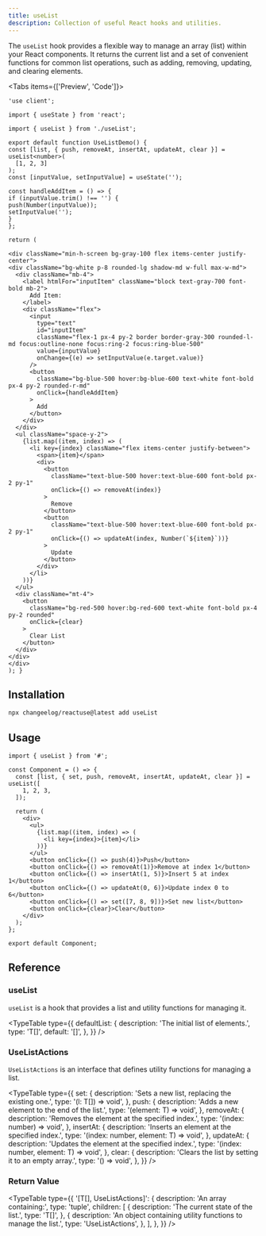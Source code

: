```yaml
---
title: useList
description: Collection of useful React hooks and utilities.
---
```


The `useList` hook provides a flexible way to manage an array (list) within your React components. It returns the current list and a set of convenient functions for common list operations, such as adding, removing, updating, and clearing elements.

<Tabs items={['Preview', 'Code']}>
  <Tab value="Preview">
    <UseListDemo />
  </Tab>
  <Tab value="Code">
  ```tsx
'use client';

import { useState } from 'react';

import { useList } from './useList';

export default function UseListDemo() {
  const [list, { push, removeAt, insertAt, updateAt, clear }] = useList<number>(
    [1, 2, 3]
  );
  const [inputValue, setInputValue] = useState('');

const handleAddItem = () => {
if (inputValue.trim() !== '') {
push(Number(inputValue));
setInputValue('');
}
};

return (

<div className="min-h-screen bg-gray-100 flex items-center justify-center">
  <div className="bg-white p-8 rounded-lg shadow-md w-full max-w-md">
    <div className="mb-4">
      <label htmlFor="inputItem" className="block text-gray-700 font-bold mb-2">
        Add Item:
      </label>
      <div className="flex">
        <input
          type="text"
          id="inputItem"
          className="flex-1 px-4 py-2 border border-gray-300 rounded-l-md focus:outline-none focus:ring-2 focus:ring-blue-500"
          value={inputValue}
          onChange={(e) => setInputValue(e.target.value)}
        />
        <button
          className="bg-blue-500 hover:bg-blue-600 text-white font-bold px-4 py-2 rounded-r-md"
          onClick={handleAddItem}
        >
          Add
        </button>
      </div>
    </div>
    <ul className="space-y-2">
      {list.map((item, index) => (
        <li key={index} className="flex items-center justify-between">
          <span>{item}</span>
          <div>
            <button
              className="text-blue-500 hover:text-blue-600 font-bold px-2 py-1"
              onClick={() => removeAt(index)}
            >
              Remove
            </button>
            <button
              className="text-blue-500 hover:text-blue-600 font-bold px-2 py-1"
              onClick={() => updateAt(index, Number(`${item}`))}
            >
              Update
            </button>
          </div>
        </li>
      ))}
    </ul>
    <div className="mt-4">
      <button
        className="bg-red-500 hover:bg-red-600 text-white font-bold px-4 py-2 rounded"
        onClick={clear}
      >
        Clear List
      </button>
    </div>
  </div>
</div>
); }

````
</Tab>
</Tabs>

## Installation

```bash
npx changeelog/reactuse@latest add useList
````

## Usage

```tsx
import { useList } from '#';

const Component = () => {
  const [list, { set, push, removeAt, insertAt, updateAt, clear }] = useList([
    1, 2, 3,
  ]);

  return (
    <div>
      <ul>
        {list.map((item, index) => (
          <li key={index}>{item}</li>
        ))}
      </ul>
      <button onClick={() => push(4)}>Push</button>
      <button onClick={() => removeAt(1)}>Remove at index 1</button>
      <button onClick={() => insertAt(1, 5)}>Insert 5 at index 1</button>
      <button onClick={() => updateAt(0, 6)}>Update index 0 to 6</button>
      <button onClick={() => set([7, 8, 9])}>Set new list</button>
      <button onClick={clear}>Clear</button>
    </div>
  );
};

export default Component;
```

## Reference

### useList

`useList` is a hook that provides a list and utility functions for managing it.

<TypeTable
  type={{
    defaultList: {
      description: 'The initial list of elements.',
      type: 'T[]',
      default: '[]',
    },
  }}
/>

### UseListActions

`UseListActions` is an interface that defines utility functions for managing a list.

<TypeTable
  type={{
    set: {
      description: 'Sets a new list, replacing the existing one.',
      type: '(l: T[]) => void',
    },
    push: {
      description: 'Adds a new element to the end of the list.',
      type: '(element: T) => void',
    },
    removeAt: {
      description: 'Removes the element at the specified index.',
      type: '(index: number) => void',
    },
    insertAt: {
      description: 'Inserts an element at the specified index.',
      type: '(index: number, element: T) => void',
    },
    updateAt: {
      description: 'Updates the element at the specified index.',
      type: '(index: number, element: T) => void',
    },
    clear: {
      description: 'Clears the list by setting it to an empty array.',
      type: '() => void',
    },
  }}
/>

### Return Value

<TypeTable
  type={{
    '[T[], UseListActions]': {
      description: 'An array containing:',
      type: 'tuple',
      children: [
        {
          description: 'The current state of the list.',
          type: 'T[]',
        },
        {
          description:
            'An object containing utility functions to manage the list.',
          type: 'UseListActions',
        },
      ],
    },
  }}
/>

